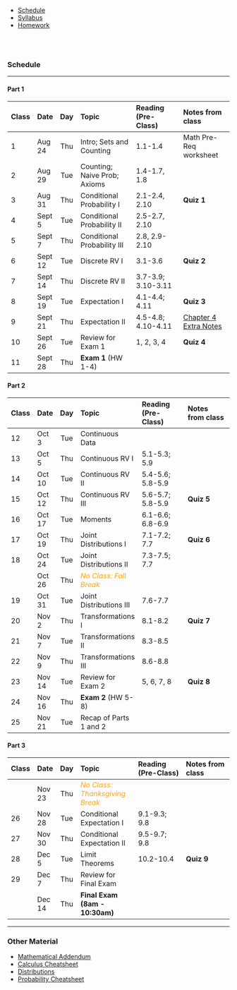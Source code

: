 
<ul class="navibar">
  <li><a href="./index.html" class="current" >Schedule</a></li>
  <li><a href="./syllabus.html" class="navibar" >Syllabus</a></li>
  <li><a href="./homework.html" class="navibar" >Homework</a></li>
</ul>



<!--- Start Main Page --->
<br><br>

### Schedule

-----------

#### Part 1

------------------------------------------------------------------------------------------------
Class Date      Day  Topic                      Reading (Pre-Class)     Notes from class
----- -------- ----- -------------------------- ----------------------- -----------------------
  1    Aug 24   Thu  Intro; Sets and Counting   1.1-1.4                  Math Pre-Req worksheet       

  2    Aug 29   Tue  Counting;                  1.4-1.7, 1.8
                     Naive Prob; Axioms

  3    Aug 31   Thu  Conditional Probability I  2.1-2.4, 2.10            **Quiz 1**

  4    Sept 5   Tue  Conditional Probability II 2.5-2.7, 2.10           <!--- [Radiation Monitoring](lectures/radiationmon.html); [3 Paradoxes Paper](material/3 paradoxes.pdf) --->
  
  5    Sept 7   Thu  Conditional Probability    2.8, 2.9-2.10        
                     III

  6    Sept 12  Tue  Discrete RV I              3.1-3.6                  **Quiz 2**

  7    Sept 14  Thu  Discrete RV II             3.7-3.9; 3.10-3.11

  8    Sept 19  Tue  Expectation I              4.1-4.4; 4.11            **Quiz 3**

  9    Sept 21  Thu  Expectation II             4.5-4.8; 4.10-4.11       [Chapter 4 Extra Notes ](other/L-04-extra.pdf)

  10   Sept 26  Tue  Review for Exam 1          1, 2, 3, 4               **Quiz 4**

  11   Sept 28  Thu  **Exam 1** (HW 1-4)                                  <!--- [Exam Handout](other/distributions.pdf) --->
   
  
------------------------------------------------------------------------------------------------  

#### Part 2  
  
------------------------------------------------------------------------------------------------
Class Date      Day  Topic                      Reading (Pre-Class)     Notes from class
----- -------- ----- -------------------------- ----------------------- -----------------------  
  12   Oct 3    Tue   Continuous Data           
  
  13   Oct 5    Thu   Continuous RV I           5.1-5.3; 5.9             <!--- [R code](lectures/L-05.R) --->

  14   Oct 10   Tue   Continuous RV II          5.4-5.6; 5.8-5.9
  
  15   Oct 12   Thu   Continuous RV III         5.6-5.7; 5.8-5.9         **Quiz 5** 

  16   Oct 17   Tue   Moments                   6.1-6.6; 6.8-6.9         
  
  17   Oct 19   Thu   Joint Distributions I     7.1-7.2; 7.7             **Quiz 6** 

  18   Oct 24   Tue   Joint Distributions II    7.3-7.5; 7.7              <!--- [Covariance Facts](lectures/L-07_Covariance.pdf) --->     
  
       Oct 26   Thu   <font color="orange">           
                       *No Class: Fall Break* 
                       </font>        
  
  19   Oct 31   Tue   Joint Distributions III   7.6-7.7
                                                 
  20   Nov 2    Thu   Transformations I         8.1-8.2                 **Quiz 7** <!--- [R code](lectures/L-08.R)--->
  
  21   Nov 7    Tue   Transformations II        8.3-8.5
  
  22   Nov 9    Thu   Transformations III       8.6-8.8                 

  23   Nov 14   Tue   Review for Exam 2         5, 6, 7, 8              **Quiz 8**          

  24   Nov 16   Thu   **Exam 2** (HW 5-8)  
  
  25   Nov 21   Tue   Recap of Parts 1 and 2
------------------------------------------------------------------------------------------------

#### Part 3  
  
------------------------------------------------------------------------------------------------
Class Date      Day  Topic                      Reading (Pre-Class)     Notes from class
----- -------- ----- -------------------------- ----------------------- ----------------------- 
       Nov 23   Thu  <font color="orange">           
                       *No Class: Thanksgiving
                       Break* 
                       </font>        
  

  26   Nov 28   Tue  Conditional Expectation I  9.1-9.3; 9.8         
                     
  27   Nov 30   Thu  Conditional Expectation II 9.5-9.7; 9.8         
  
  28   Dec 5    Tue  Limit Theorems             10.2-10.4               **Quiz 9**
  
  29   Dec 7    Thu  Review for Final Exam                              
  
       Dec 14   Thu  **Final Exam (8am -                                
                      10:30am)**
------------------------------------------------------------------------------------------------

-----------

### Other Material

- [Mathematical Addendum](other/Mathematical_Addendum (Mood-etal).pdf)
- [Calculus Cheatsheet](http://tutorial.math.lamar.edu/pdf/Calculus_Cheat_Sheet_All.pdf)
- [Distributions](other/ST554_distributions.pdf)
- [Probability Cheatsheet](other/ST554_handout.pdf)
<!-- (http://www.wzchen.com/probability-cheatsheet/) -->





